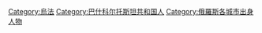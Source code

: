 [[Category:烏法|Category:烏法]]
[[Category:巴什科尔托斯坦共和国人|Category:巴什科尔托斯坦共和国人]]
[[Category:俄羅斯各城市出身人物|Category:俄羅斯各城市出身人物]]